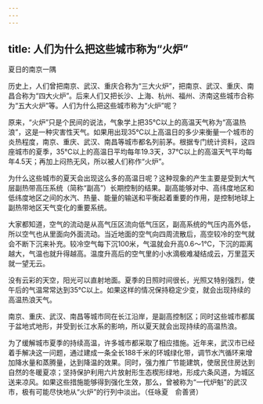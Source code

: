```yaml
---
---
---
```

title: 人们为什么把这些城市称为“火炉”
---




夏日的南京一隅



历史上，人们曾把南京、武汉、重庆合称为“三大火炉”，把南京、武汉、重庆、南昌合称为“四大火炉”。后来人们又把长沙、上海、杭州、福州、济南这些城市合称为“五大火炉”等。人们为什么把这些城市称为“火炉”呢？

原来，“火炉”只是个民间的说法，气象学上把35℃以上的高温天气称为“高温热浪”，这是一种灾害性天气。如果用出现35℃以上高温日的多少来衡量一个城市的炎热程度，南京、重庆、武汉、南昌等城市都名列前茅。根据专门统计资料，这四座城市的夏季，35℃以上的高温日平均每年19.3天，37℃以上的高温天气平均每年4.5天；再加上闷热无风，所以被人们称作“火炉”。

为什么这些城市的夏天会出现这么多的高温日呢？这种现象的产生主要是受到大气层副热带高压系统（简称“副高”）长期控制的结果。副高能够对中、高纬度地区和低纬度地区之间的水汽、热量、能量的输送和平衡起着重要的作用，是控制地球上副热带地区天气变化的重要系统。

大家都知道，空气的流动是从高气压区流向低气压区，副高系统的气压内高外低，所以空气也从里面向外面流动。当近地面的空气向四周流散后，高空较冷的空气就会不断下沉来补充。较冷空气每下沉100米，气温就会升高0.6～1℃，下沉的距离越大，气温也就升得越高。温度升高后的空气里的小水滴极难凝结成云，万里蓝天就一望无云。

没有云彩的天空，阳光可以直射地面。夏季的日照时间很长，光照又特别强烈，使午后的气温常常达到35℃以上。如果这样的情况保持稳定少变，就会出现持续的高温热浪天气。

南京、重庆、武汉、南昌等城市同在长江沿岸，是副高控制区；同时这些城市都属于盆地式地形，并受到长江水系的影响，所以夏天就会出现持续的高温热浪。

为了缓解城市夏季的持续高温，许多城市都采取了相应措施。近年来，武汉市已经着手解决这一问题，通过建成一条全长188千米的环城绿化带，调节水汽循环来增加降水量和蒸腾量，达到降温的效果。同时，强力推广节能建筑，使居民住房达到自然的冬暖夏凉；坚持保护利用六片放射形生态楔形绿地，形成六条风道，为城区送来凉风。如果这些措施能够得到强化生效，那么，曾被称为“一代炉魁”的武汉市，极有可能尽快地从“火炉”的行列中淡出。（任咏夏　俞善贤）